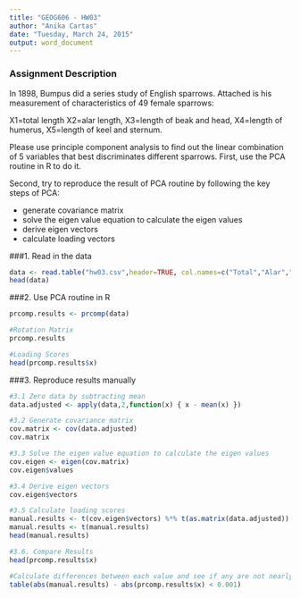 ```yaml
---
title: "GEOG606 - HW03"
author: "Anika Cartas"
date: "Tuesday, March 24, 2015"
output: word_document
---
```


### Assignment Description

In 1898, Bumpus did a series study of English sparrows. Attached is his measurement of characteristics of 49 female sparrows:
  
  X1=total length
  X2=alar length,
  X3=length of beak and head,
  X4=length of humerus,
  X5=length of keel and sternum.

Please use principle component analysis to find out the linear combination of 5 variables that best discriminates different sparrows. First, use the PCA routine in R to do it. 

Second, try to reproduce the result of PCA routine by following the key steps of PCA:
  
  - generate covariance matrix
  - solve the eigen value equation to calculate the eigen values
  - derive eigen vectors
  - calculate loading vectors

###1. Read in the data

```r
data <- read.table("hw03.csv",header=TRUE, col.names=c("Total","Alar","Beak.Head","Humerus","Keel.Sternum"))
head(data)
```

###2. Use PCA routine in R

```r
prcomp.results <- prcomp(data)

#Rotation Matrix
prcomp.results

#Loading Scores
head(prcomp.results$x)
```

###3. Reproduce results manually


```r
#3.1 Zero data by subtracting mean 
data.adjusted <- apply(data,2,function(x) { x - mean(x) }) 

#3.2 Generate covariance matrix
cov.matrix <- cov(data.adjusted)
cov.matrix

#3.3 Solve the eigen value equation to calculate the eigen values
cov.eigen <- eigen(cov.matrix)
cov.eigen$values

#3.4 Derive eigen vectors
cov.eigen$vectors

#3.5 Calculate loading scores
manual.results <- t(cov.eigen$vectors) %*% t(as.matrix(data.adjusted))
manual.results <- t(manual.results)
head(manual.results)

#3.6. Compare Results
head(prcomp.results$x)

#Calculate differences between each value and see if any are not nearly identical.
table(abs(manual.results) - abs(prcomp.results$x) < 0.001)
```


